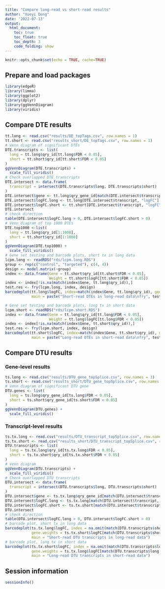 ```yaml
---
title: "Compare long-read vs short-read results"
author: "Xueyi Dong"
date: '2022-07-13'
output:
  html_document:
    toc: true
    toc_float: true
    toc_depth: 3
    code_folding: show
---
```


```r
knitr::opts_chunk$set(echo = TRUE, cache=TRUE)
```

## Prepare and load packages
```r
library(edgeR)
library(limma)
library(ggplot2)
library(dplyr)
library(ggVennDiagram)
library(viridis)
```

## Compare DTE results

```r
tt.long <- read.csv("results/DE_topTags.csv", row.names = 1)
tt.short <- read.csv("results_short/DE_topTags.csv", row.names = 1)
# Venn diagram of significant DTEs
DTE.transcripts <- list(
  long = tt.long$qry_id[tt.long$FDR < 0.05],
  short = tt.short$qry_id[tt.short$FDR < 0.05]
)
ggVennDiagram(DTE.transcripts) +
  scale_fill_viridis()
# Check overlapped DTE transcripts
DTE.intersect <- data.frame(
  transcript = intersect(DTE.transcripts$long, DTE.transcripts$short)
)
DTE.intersect$gene <- tt.long$qry_gene_id[match(DTE.intersect$transcript, tt.long$qry_id)]
DTE.intersect$logFC.long <- tt.long[DTE.intersect$transcript, "logFC"]
DTE.intersect$logFC.short <- tt.short[DTE.intersect$transcript, "logFC"]
DTE.intersect
# check direction
table(DTE.intersect$logFC.long > 0, DTE.intersect$logFC.short > 0)
# Venn diagram of top 1000 DTEs
DTE.top1000 <-list(
  long = tt.long$qry_id[1:1000],
  short = tt.short$qry_id[1:1000]
)
ggVennDiagram(DTE.top1000) +
  scale_fill_viridis()
# Gene set testing and barcode plots, short tx in long data
lcpm.long <- readRDS("rds/lcpm.long.RDS")
group <- rep(c("control", "targeted"), c(4, 4))
design <- model.matrix(~group)
index <- data.frame(Gene = tt.short$qry_id[tt.short$FDR < 0.05],
                    Weight = tt.short$logFC[tt.short$FDR < 0.05])
index <- index[!is.na(match(index$Gene, tt.long$qry_id)),]
test.res <- fry(lcpm.long, index, design)
barcodeplot(tt.long$logFC, index=match(index$Gene, tt.long$qry_id), gene.weights = index$Weight,
            main = paste("Short-read DTEs in long-read data\nfry", test.res$Direction, "P-value =", signif(test.res$PValue, 3)))

# Gene set testing and barcode plots, long tx in short data
lcpm.short <- readRDS("rds/lcpm.short.RDS")
index <- data.frame(Gene = tt.long$qry_id[tt.long$FDR < 0.05],
                    Weight = tt.long$logFC[tt.long$FDR < 0.05])
index <- index[!is.na(match(index$Gene, tt.short$qry_id)),]
test.res <- fry(lcpm.short, index, design)
barcodeplot(tt.short$logFC, index=match(index$Gene, tt.short$qry_id), gene.weights = index$Weight,
            main = paste("Long-read DTEs in short-read data\nfry", test.res$Direction, "P-value =", signif(test.res$PValue, 3)))
```

## Compare DTU results

### Gene-level results

```r
ts.long <- read.csv("results/DTU_gene_topSplice.csv", row.names = 1)
ts.short <- read.csv("results_short/DTU_gene_topSplice.csv", row.names = 1)
# Venn diagram of significant DTU gene
DTU.genes <- list(
  long = ts.long$qry_gene_id[ts.long$FDR < 0.05],
  short = ts.short$qry_gene_id[ts.short$FDR < 0.05]
)
ggVennDiagram(DTU.genes) +
  scale_fill_viridis()
```

### Transcript-level results

```r
ts.tx.long <- read.csv("results/DTU_transcript_topSplice.csv", row.names = 1)
ts.tx.short <- read.csv("results_short/DTU_transcript_topSplice.csv", row.names = 1)
DTU.transcripts <- list(
  long = ts.tx.long$qry_id[ts.tx.long$FDR < 0.05],
  short = ts.tx.short$qry_id[ts.tx.short$FDR < 0.05]
)
# venn diagram
ggVennDiagram(DTU.transcripts) +
  scale_fill_viridis()
# Check overlapped DTU transcripts
DTU.intersect <- data.frame(
  transcript = intersect(DTU.transcripts$long, DTU.transcripts$short)
)
DTU.intersect$gene <- ts.tx.long$qry_gene_id[match(DTU.intersect$transcript, ts.tx.long$qry_id)]
DTU.intersect$logFC.long <- ts.tx.long[match(DTU.intersect$transcript, ts.tx.long$qry_id), "logFC"]
DTU.intersect$logFC.short <- ts.tx.short[match(DTU.intersect$transcript, ts.tx.short$qry_id), "logFC"]
DTU.intersect
# check direction
table(DTU.intersect$logFC.long > 0, DTU.intersect$logFC.short > 0)
# barcode plot, short tx in long data
barcodeplot(ts.tx.long$logFC, index = na.omit(match(DTU.transcripts$short, ts.tx.long$qry_id)), 
            gene.weights = ts.tx.short$logFC[match(DTU.transcripts$short[DTU.transcripts$short %in% ts.tx.long$qry_id], ts.tx.short$qry_id)],
            main = "Short-read DTU transcripts in long-read data")
# barcode plot, long tx in short data
barcodeplot(ts.tx.short$logFC, index = na.omit(match(DTU.transcripts$long, ts.tx.short$qry_id)), 
            gene.weights = ts.tx.long$logFC[match(DTU.transcripts$long[DTU.transcripts$long %in% ts.tx.short$qry_id], ts.tx.long$qry_id)],
            main = "Long-read DTU transcripts in short-read data")
```

## Session information
```r
sessionInfo()
```

